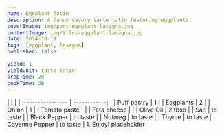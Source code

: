 ```yaml
---
name: Eggplant Tatin
description: A fancy savory tarte tatin featuring eggplants.
coverImage: img/port-eggplant-lasagna.jpg
contentImage: img/illus-eggplant-lasagna.jpg
date: 2024-10-19
tags: [eggplant, lasagna]
published: false

yield: 1
yieldUnit: tarte tatin
prepTime: 20
cookTime: 30
---
```


<Ingredients>
|                   |               |
| :---------------- | ------------: |
| Puff pastry       | 1             |
| Eggplants         | 2             |
| Onion             | 1             |
| Tomato paste      |               |
| Feta cheese       |               |
| Olive Oil         | 2 tbsp        |
| Salt              | to taste      |
| Black Pepper      | to taste      |
| Nutmeg            | to taste      |
| Thyme             | to taste      |
| Cayenne Pepper    | to taste      |
</Ingredients>

<Instructions> 
1. Enjoy!
</Instructions>

<InfoBox title="Tip!">
placeholder
</InfoBox>